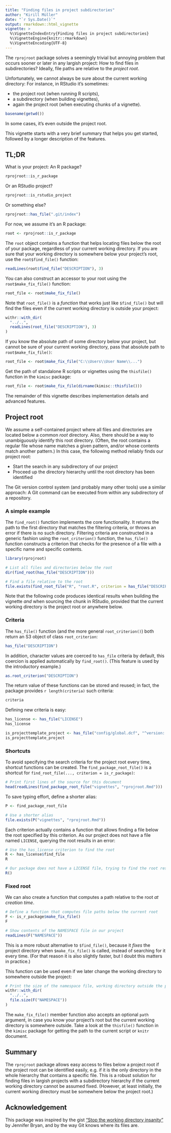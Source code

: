 ```yaml
---
title: "Finding files in project subdirectories"
author: "Kirill Müller"
date: "`r Sys.Date()`"
output: rmarkdown::html_vignette
vignette: >
  %\VignetteIndexEntry{Finding files in project subdirectories}
  %\VignetteEngine{knitr::rmarkdown}
  %\VignetteEncoding{UTF-8}
---
```


The `rprojroot` package solves a seemingly trivial but annoying problem
that occurs sooner or later
in any largish project:
How to find files in subdirectories?
Ideally, file paths are relative to the *project root*.

Unfortunately, we cannot always be sure about the current working directory:
For instance, in RStudio it's sometimes:

- the project root (when running R scripts),
- a subdirectory (when building vignettes),
- again the project root (when executing chunks of a vignette).

```r
basename(getwd())
```

In some cases, it's even outside the project root.

This vignette starts with a very brief summary that helps you get started,
followed by a longer description of the features.

## TL;DR

What is your project: An R package?

```r
rprojroot::is_r_package
```

Or an RStudio project?

```r
rprojroot::is_rstudio_project
```

Or something else?

```r
rprojroot::has_file(".git/index")
```

For now, we assume it's an R package:

```r
root <- rprojroot::is_r_package
```

The `root` object contains a function that helps locating files below the root
of your package, regardless of your current working directory.
If you are sure that your working directory is somewhere below your project's root,
use the `root$find_file()` function:

```r
readLines(root$find_file("DESCRIPTION"), 3)
```

You can also
construct an accessor to your root using the `root$make_fix_file()` function:

```r
root_file <- root$make_fix_file()
```


Note that `root_file()` is a *function* that works just like `$find_file()` but
will find the files even if the current working directory is outside your project:

```r
withr::with_dir(
  "../..",
  readLines(root_file("DESCRIPTION"), 3)
)
```

If you know the absolute path of some directory below your project,
but cannot be sure of your current working directory,
pass that absolute path to `root$make_fix_file()`:

```r
root_file <- root$make_fix_file("C:\\Users\\User Name\\...")
```

Get the path of standalone R scripts or vignettes
using the `thisfile()` function in the `kimisc` package:

```r
root_file <- root$make_fix_file(dirname(kimisc::thisfile()))
```

The remainder of this vignette describes implementation details and advanced features.


## Project root

We assume a self-contained project
where all files and directories are located below a common *root* directory.
Also, there should be a way to unambiguously identify this root directory.
(Often, the root contains a regular file whose name matches a given pattern,
and/or whose contents match another pattern.)
In this case, the following method reliably finds our project root:

- Start the search in any subdirectory of our project
- Proceed up the directory hierarchy until the root directory has been identified

The Git version control system (and probably many other tools) use a similar
approach: A Git command can be executed from within any subdirectory of a
repository.


### A simple example

The `find_root()` function implements the core functionality.
It returns the path to the first directory that matches the filtering criteria,
or throws an error if there is no such directory.
Filtering criteria are constructed in a generic fashion using the 
`root_criterion()` function,
the `has_file()` function constructs a criterion that checks for the presence
of a file with a specific name and specific contents.

```r
library(rprojroot)

# List all files and directories below the root
dir(find_root(has_file("DESCRIPTION")))

# Find a file relative to the root
file.exists(find_root_file("R", "root.R", criterion = has_file("DESCRIPTION")))
```

Note that the following code produces identical results when building the
vignette *and* when sourcing the chunk in RStudio,
provided that the current working directory is the project root
or anywhere below.


### Criteria

The `has_file()` function (and the more general `root_criterion()`)
both return an S3 object of class `root_criterion`:

```r
has_file("DESCRIPTION")
```

In addition, character values are coerced to `has_file` criteria by default, this coercion is applied automatically by `find_root()`.
(This feature is used by the introductory example.)

```r
as.root_criterion("DESCRIPTION")
```

The return value of these functions can be stored and reused;
in fact, the package provides `r length(criteria)` such criteria:

```r
criteria
```

Defining new criteria is easy:

```r
has_license <- has_file("LICENSE")
has_license

is_projecttemplate_project <- has_file("config/global.dcf", "^version: ")
is_projecttemplate_project
```



### Shortcuts

To avoid specifying the search criteria for the project root every time,
shortcut functions can be created.
The `find_package_root_file()` is a shortcut for
`find_root_file(..., criterion = is_r_package)`:

```r
# Print first lines of the source for this document
head(readLines(find_package_root_file("vignettes", "rprojroot.Rmd")))
```

To save typing effort, define a shorter alias:

```r
P <- find_package_root_file

# Use a shorter alias
file.exists(P("vignettes", "rprojroot.Rmd"))
```

Each criterion actually contains a function that allows finding a file below the root specified by this criterion.
As our project does not have a file named `LICENSE`, querying the root results in an error:

```r
# Use the has_license criterion to find the root
R <- has_license$find_file
R

# Our package does not have a LICENSE file, trying to find the root results in an error
R()
```


### Fixed root

We can also create a function
that computes a path relative to the root *at creation time*.

```r
# Define a function that computes file paths below the current root
F <- is_r_package$make_fix_file()
F

# Show contents of the NAMESPACE file in our project
readLines(F("NAMESPACE"))
```

This is a more robust alternative to `$find_file()`, because it *fixes* the project
directory when `$make_fix_file()` is called, instead of searching for it every
time.  (For that reason it is also slightly faster, but I doubt this matters
in practice.)

This function can be used even if we later change the working directory to somewhere outside the project:

```r
# Print the size of the namespace file, working directory outside the project
withr::with_dir(
  "../..",
  file.size(F("NAMESPACE"))
)
```

The `make_fix_file()` member function also accepts an optional `path` argument,
in case you know your project's root but the current working directory is somewhere outside.
Take a look at the `thisfile()` function in the `kimisc` package for getting
the path to the current script or `knitr` document.


## Summary

The `rprojroot` package allows easy access to files below a project root
if the project root can be identified easily, e.g. if it is the only directory
in the whole hierarchy that contains a specific file.
This is a robust solution for finding files in largish projects
with a subdirectory hierarchy if the current working directory cannot be assumed
fixed.
(However, at least initially, the current working directory must be
somewhere below the project root.)


## Acknowledgement

This package was inspired by the gist
["Stop the working directory insanity"](https://gist.github.com/jennybc/362f52446fe1ebc4c49f)
by Jennifer Bryan, and by the way Git knows where its files are.
